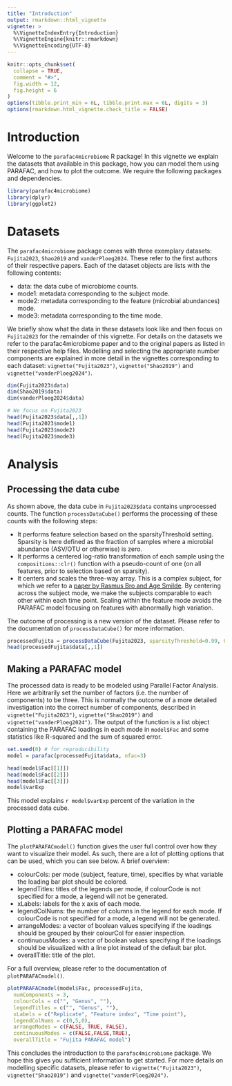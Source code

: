 ```yaml
---
title: "Introduction"
output: rmarkdown::html_vignette
vignette: >
  %\VignetteIndexEntry{Introduction}
  %\VignetteEngine{knitr::rmarkdown}
  %\VignetteEncoding{UTF-8}
---
```


```r
knitr::opts_chunk$set(
  collapse = TRUE,
  comment = "#>",
  fig.width = 12,
  fig.height = 6
)
options(tibble.print_min = 6L, tibble.print.max = 6L, digits = 3)
options(rmarkdown.html_vignette.check_title = FALSE)
```

# Introduction
Welcome to the `parafac4microbiome` R package! In this vignette we explain the datasets that available in this package, how you can model them using PARAFAC, and how to plot the outcome. We require the following packages and dependencies.

```r
library(parafac4microbiome)
library(dplyr)
library(ggplot2)
```

# Datasets
The `parafac4microbiome` package comes with three exemplary datasets: `Fujita2023`, `Shao2019` and `vanderPloeg2024`. These refer to the first authors of their respective papers. Each of the dataset objects are lists with the following contents:

*   data: the data cube of microbiome counts.
*   mode1: metadata corresponding to the subject mode.
*   mode2: metadata corresponding to the feature (microbial abundances) mode.
*   mode3: metadata corresponding to the time mode.

We briefly show what the data in these datasets look like and then focus on `Fujita2023` for the remainder of this vignette. For details on the datasets we refer to the parafac4microbiome paper and to the original papers as listed in their respective help files. Modelling and selecting the appropriate number components are explained in more detail in the vignettes corresponding to each dataset: `vignette("Fujita2023")`, `vignette("Shao2019")` and `vignette("vanderPloeg2024")`.

```r
dim(Fujita2023$data)
dim(Shao2019$data)
dim(vanderPloeg2024$data)

# We focus on Fujita2023
head(Fujita2023$data[,,1])
head(Fujita2023$mode1)
head(Fujita2023$mode2)
head(Fujita2023$mode3)
```

# Analysis
## Processing the data cube
As shown above, the data cube in `Fujita2023$data` contains unprocessed counts. The function `processDataCube()` performs the processing of these counts with the following steps:

*   It performs feature selection based on the sparsityThreshold setting. Sparsity is here defined as the fraction of samples where a microbial abundance (ASV/OTU or otherwise) is zero.
*   It performs a centered log-ratio transformation of each sample using the `compositions::clr()` function with a pseudo-count of one (on all features, prior to selection based on sparsity).
*   It centers and scales the three-way array. This is a complex subject, for which we refer to a [paper by Rasmus Bro and Age Smilde](https://doi.org/10.1002/cem.773). By centering across the subject mode, we make the subjects comparable to each other within each time point. Scaling within the feature mode avoids the PARAFAC model focusing on features with abnormally high variation.

The outcome of processing is a new version of the dataset. Please refer to the documentation of `processDataCube()` for more information.

```r
processedFujita = processDataCube(Fujita2023, sparsityThreshold=0.99, CLR=TRUE, centerMode=1, scaleMode=2)
head(processedFujita$data[,,1])
```

## Making a PARAFAC model
The processed data is ready to be modeled using Parallel Factor Analysis. Here we arbitrarily set the number of factors (i.e. the number of components) to be three. This is normally the outcome of a more detailed investigation into the correct number of components, described in `vignette("Fujita2023")`, `vignette("Shao2019")` and `vignette("vanderPloeg2024")`. The output of the function is a list object containing the PARAFAC loadings in each mode in `model$Fac` and some statistics like R-squared and the sum of squared error.

```r
set.seed(0) # for reproducibility
model = parafac(processedFujita$data, nfac=3)

head(model$Fac[[1]])
head(model$Fac[[2]])
head(model$Fac[[3]])
model$varExp
```

This model explains `r model$varExp` percent of the variation in the processed data cube.

## Plotting a PARAFAC model
The `plotPARAFACmodel()` function gives the user full control over how they want to visualize their model. As such, there are a lot of plotting options that can be used, which you can see below. A brief overview:

*    colourCols: per mode (subject, feature, time), specifies by what variable the loading bar plot should be colored.
*    legendTitles: titles of the legends per mode, if colourCode is not specified for a mode, a legend will not be generated.
*    xLabels: labels for the x axis of each mode.
*    legendColNums: the number of columns in the legend for each mode. If colourCode is not specified for a mode, a legend will not be generated.
*    arrangeModes: a vector of boolean values specifying if the loadings should be grouped by their colourCol for easier inspection.
*    continuousModes: a vector of boolean values specifying if the loadings should be visualized with a line plot instead of the default bar plot.
*    overallTitle: title of the plot.

For a full overview, please refer to the documentation of `plotPARAFACmodel()`.

```r
plotPARAFACmodel(model$Fac, processedFujita,
  numComponents = 3,
  colourCols = c("", "Genus", ""),
  legendTitles = c("", "Genus", ""),
  xLabels = c("Replicate", "Feature index", "Time point"),
  legendColNums = c(0,5,0),
  arrangeModes = c(FALSE, TRUE, FALSE),
  continuousModes = c(FALSE,FALSE,TRUE),
  overallTitle = "Fujita PARAFAC model")
```

This concludes the introduction to the `parafac4microbiome` package. We hope this gives you sufficient information to get started. For more details on modelling specific datasets, please refer to `vignette("Fujita2023")`, `vignette("Shao2019")` and `vignette("vanderPloeg2024")`.
